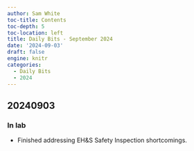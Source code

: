 ```yaml
---
author: Sam White
toc-title: Contents
toc-depth: 5
toc-location: left
title: Daily Bits - September 2024
date: '2024-09-03'
draft: false
engine: knitr
categories: 
  - Daily Bits
  - 2024
---
```

## 20240903

### In lab

- Finished addressing EH&S Safety Inspection shortcomings.